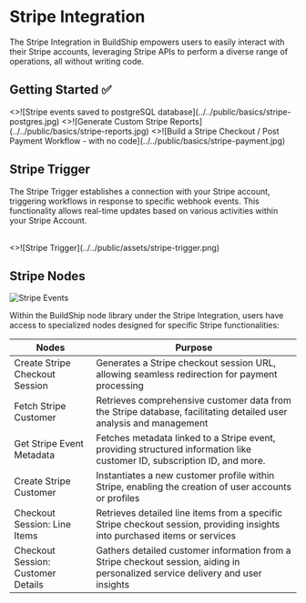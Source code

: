 # Stripe Integration


The Stripe Integration in BuildShip empowers users to easily interact with their Stripe accounts, leveraging Stripe APIs
to perform a diverse range of operations, all without writing code.

## Getting Started ✅

<Cards num={3}>
  <Card image title='Stripe events saved to postgreSQL database' href='https://youtu.be/FpJjK-TEU8Y?feature=shared'>
    <>![Stripe events saved to postgreSQL database](../../public/basics/stripe-postgres.jpg)</>
  </Card>
<Card image title='Generate Custom Stripe Reports' href='https://youtu.be/W21AckYaF7w?feature=shared'>
  <>![Generate Custom Stripe Reports](../../public/basics/stripe-reports.jpg)</>
</Card>

  <Card image title='Build a Stripe Checkout / Post Payment Workflow - with no code' href='https://youtu.be/4Xu6ClRcmeI?feature=shared'>
    <>![Build a Stripe Checkout / Post Payment Workflow - with no code](../../public/basics/stripe-payment.jpg)</>
  </Card>
</Cards>

## Stripe Trigger

The Stripe Trigger establishes a connection with your Stripe account, triggering workflows in response to specific
webhook events. This functionality allows real-time updates based on various activities within your Stripe Account.

<br />
<Card image title='Stripe Trigger' href='/triggers-payments/stripe'>
  <>![Stripe Trigger](../../public/assets/stripe-trigger.png)</>
</Card>

## Stripe Nodes

<Image src={stripe3} alt='Stripe Events' width={1200} />

Within the BuildShip node library under the Stripe Integration, users have access to specialized nodes designed for
specific Stripe functionalities:

| Nodes                              | Purpose                                                                                                                         |
| ---------------------------------- | ------------------------------------------------------------------------------------------------------------------------------- |
| Create Stripe Checkout Session     | Generates a Stripe checkout session URL, allowing seamless redirection for payment processing                                   |
| Fetch Stripe Customer              | Retrieves comprehensive customer data from the Stripe database, facilitating detailed user analysis and management              |
| Get Stripe Event Metadata          | Fetches metadata linked to a Stripe event, providing structured information like customer ID, subscription ID, and more.        |
| Create Stripe Customer             | Instantiates a new customer profile within Stripe, enabling the creation of user accounts or profiles                           |
| Checkout Session: Line Items       | Retrieves detailed line items from a specific Stripe checkout session, providing insights into purchased items or services      |
| Checkout Session: Customer Details | Gathers detailed customer information from a Stripe checkout session, aiding in personalized service delivery and user insights |

